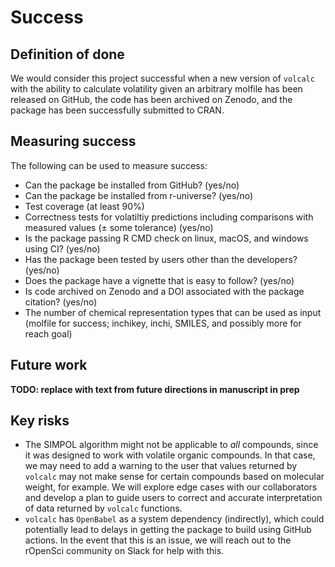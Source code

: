 # Success
<!-- 
Projects should have a definition of done that is measurable, and a thorough understanding going in of what the risks are to delivery 
-->

## Definition of done
<!-- 
What does success look like? 
-->
We would consider this project successful when a new version of `volcalc` with the ability to calculate volatility given an arbitrary molfile has been released on GitHub, the code has been archived on Zenodo, and the package has been successfully submitted to CRAN.

## Measuring success
<!-- 
How will we know when success is achieved, what markers can we use along the way 
-->

The following can be used to measure success:

- Can the package be installed from GitHub? (yes/no)
- Can the package be installed from r-universe? (yes/no)
- Test coverage (at least 90%)
- Correctness tests for volatiltiy predictions including comparisons with measured values (± some tolerance) (yes/no)
- Is the package passing R CMD check on linux, macOS, and windows using CI? (yes/no)
- Has the package been tested by users other than the developers? (yes/no)
- Does the package have a vignette that is easy to follow? (yes/no)
- Is code archived on Zenodo and a DOI associated with the package citation? (yes/no)
- The number of chemical representation types that can be used as input (molfile for success; inchikey, inchi, SMILES, and possibly more for reach goal)

## Future work
<!-- 
How could this be extended / developed in the future by yourself and/or the community in general?
-->

**TODO: replace with text from future directions in manuscript in prep**

## Key risks
<!-- 
What sort of things could come up that can delay or break the project?

 - [ ] People
 - [ ] Processes
 - [ ] Tooling & Technology
 - [ ] Costs

-->

- The SIMPOL algorithm might not be applicable to *all* compounds, since it was designed to work with volatile organic compounds.  In that case, we may need to add a warning to the user that values returned by `volcalc` may not make sense for certain compounds based on molecular weight, for example. We will explore edge cases with our collaborators and develop a plan to guide users to correct and accurate interpretation of data returned by `volcalc` functions.
- `volcalc` has `OpenBabel` as a system dependency (indirectly), which could potentially lead to delays in getting the package to build using GitHub actions. In the event that this is an issue, we will reach out to the rOpenSci community on Slack for help with this.


